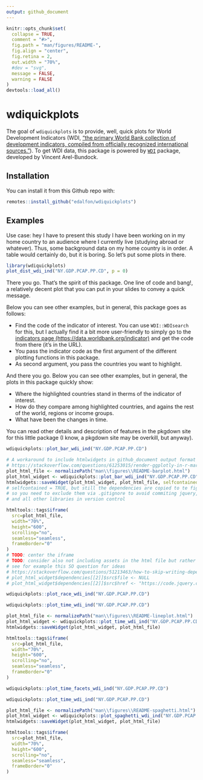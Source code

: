 ```yaml
---
output: github_document
---
```


<!-- README.md is generated from README.Rmd. Please edit that file -->

```r
knitr::opts_chunk$set(
  collapse = TRUE,
  comment = "#>",
  fig.path = "man/figures/README-",
  fig.align = "center",
  fig.retina = 2,
  out.width = "70%",
  #dev = "svg",
  message = FALSE,
  warning = FALSE
)
devtools::load_all()
```

# wdiquickplots

<!-- badges: start -->
<!-- badges: end -->

The goal of `wdiquickplots` is to provide, well, quick plots for World
Development Indicators (WDI, ["the primary World Bank collection of
development indicators, compiled from officially recognized international
sources."](https://databank.worldbank.org/home.aspx)).  To get WDI data, this
package is powered by [`WDI`](http://vincentarelbundock.github.io/WDI/) package,
developed by Vincent Arel-Bundock.

## Installation

You can install it from this Github repo with:

```r
remotes::install_github("edalfon/wdiquickplots")
```

## Examples

Use case: hey I have to present this study I have been working on in my home
country to an audience where I currently live (studying abroad or whatever).
Thus, some background data on my home country is in order. A table would
certainly do, but it is boring. So let's put some plots in there.

```r
library(wdiquickplots)
plot_dist_wdi_ind("NY.GDP.PCAP.PP.CD", p = 0)
```

There you go. That's the spirit of this package. One line of code and bang!, 
a relatively decent plot that you can put in your slides to convey a quick 
message.

Below you can see other examples, but in general, this package goes as follows:

- Find the code of the indicator of interest. You can use `WDI::WDIsearch` for
  this, but I actually find it a bit more user-friendly to simply go to the
  [indicators page
  (https://data.worldbank.org/indicator)](https://data.worldbank.org/indicator)
  and get the code from there (it's in the URL).
- You pass the indicator code as the first argument of the different plotting 
  functions in this package.
- As second argument, you pass the countries you want to highlight.

And there you go. Below you can see other examples, but in general, the plots
in this package quickly show:

- Where the highlighted countries stand in therms of the indicator of interest.
- How do they compare among highlighted countries, and agains the rest of the 
  world, regions or income groups.
- What have been the changes in time.

You can read other details and description of features in the pkgdown site for 
this little package (I know, a pkgdown site may be overkill, but anyway).

```r
wdiquickplots::plot_bar_wdi_ind("NY.GDP.PCAP.PP.CD")
```

```r
# A workaround to include htmlwidgets in github_document output format
# https://stackoverflow.com/questions/61253015/render-ggplotly-in-r-markdown-github-document
plot_html_file <- normalizePath("man\\figures\\README-barplot.html")
plot_html_widget <- wdiquickplots::plot_bar_wdi_ind("NY.GDP.PCAP.PP.CD")
htmlwidgets::saveWidget(plot_html_widget, plot_html_file, selfcontained = TRUE)
# selfcontained = TRUE, but still the dependencies are copied to te figures dir
# so you need to exclude them via .gitignore to avoid commiting jquery, plotly, 
# and all other libraries in version control

htmltools::tags$iframe(
  src=plot_html_file,
  width="70%",
  height="600",
  scrolling="no",
  seamless="seamless",
  frameBorder="0"
)
# TODO: center the iframe
# TODO: consider also not including assets in the html file but rather cdn links
# see for example this SO question for ideas
# https://stackoverflow.com/questions/51213463/how-to-skip-writing-dependencies-in-htmlwidgetssavewidget
# plot_html_widget$dependencies[[2]]$src$file <- NULL
# plot_html_widget$dependencies[[2]]$src$href <- "https://code.jquery.com/"s
```

```r
wdiquickplots::plot_race_wdi_ind("NY.GDP.PCAP.PP.CD")
```


```r
wdiquickplots::plot_time_wdi_ind("NY.GDP.PCAP.PP.CD")
```

```r
plot_html_file <- normalizePath("man\\figures\\README-lineplot.html")
plot_html_widget <- wdiquickplots::plot_time_wdi_ind("NY.GDP.PCAP.PP.CD")
htmlwidgets::saveWidget(plot_html_widget, plot_html_file)

htmltools::tags$iframe(
  src=plot_html_file,
  width="70%",
  height="600",
  scrolling="no",
  seamless="seamless",
  frameBorder="0"
)
```


```r
wdiquickplots::plot_time_facets_wdi_ind("NY.GDP.PCAP.PP.CD")
```

```r
wdiquickplots::plot_time_wdi_ind("NY.GDP.PCAP.PP.CD")
```

```r
plot_html_file <- normalizePath("man\\figures\\README-spaghetti.html")
plot_html_widget <- wdiquickplots::plot_spaghetti_wdi_ind("NY.GDP.PCAP.PP.CD")
htmlwidgets::saveWidget(plot_html_widget, plot_html_file)

htmltools::tags$iframe(
  src=plot_html_file,
  width="70%",
  height="600",
  scrolling="no",
  seamless="seamless",
  frameBorder="0"
)
```

